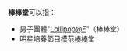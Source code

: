 {{不是|棒棒糖}}
'''棒棒堂'''可以指：

*男子團體"[[Lollipop@F|Lollipop@F]]"（棒棒堂）
*明星培養節目[[模范棒棒堂|模范棒棒堂]]
{{disambig|Z|Cat=三字消歧義}}